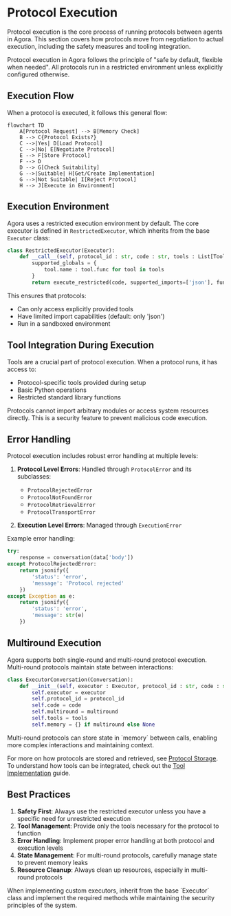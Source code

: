 
# Protocol Execution

Protocol execution is the core process of running protocols between agents in Agora. This section covers how protocols move from negotiation to actual execution, including the safety measures and tooling integration.

<Callout type="info">
Protocol execution in Agora follows the principle of "safe by default, flexible when needed". All protocols run in a restricted environment unless explicitly configured otherwise.
</Callout>

## Execution Flow

When a protocol is executed, it follows this general flow:

```mermaid
flowchart TD
    A[Protocol Request] --> B[Memory Check]
    B --> C{Protocol Exists?}
    C -->|Yes| D[Load Protocol]
    C -->|No| E[Negotiate Protocol]
    E --> F[Store Protocol]
    F --> D
    D --> G[Check Suitability]
    G -->|Suitable| H[Get/Create Implementation]
    G -->|Not Suitable| I[Reject Protocol]
    H --> J[Execute in Environment]
```

## Execution Environment

Agora uses a restricted execution environment by default. The core executor is defined in `RestrictedExecutor`, which inherits from the base `Executor` class:

```python
class RestrictedExecutor(Executor):
    def __call__(self, protocol_id : str, code : str, tools : List[Tool], input_args : list, input_kwargs : dict):
        supported_globals = {
            tool.name : tool.func for tool in tools
        }
        return execute_restricted(code, supported_imports=['json'], function_name='run', extra_globals=supported_globals, input_args=input_args, input_kwargs=input_kwargs)
```

This ensures that protocols:
- Can only access explicitly provided tools
- Have limited import capabilities (default: only 'json')
- Run in a sandboxed environment

## Tool Integration During Execution

Tools are a crucial part of protocol execution. When a protocol runs, it has access to:

- Protocol-specific tools provided during setup
- Basic Python operations
- Restricted standard library functions

<Callout type="warning">
Protocols cannot import arbitrary modules or access system resources directly. This is a security feature to prevent malicious code execution.
</Callout>

## Error Handling

Protocol execution includes robust error handling at multiple levels:

1. **Protocol Level Errors**: Handled through `ProtocolError` and its subclasses:
   - `ProtocolRejectedError`
   - `ProtocolNotFoundError`
   - `ProtocolRetrievalError`
   - `ProtocolTransportError`

2. **Execution Level Errors**: Managed through `ExecutionError`

Example error handling:

```python
try:
    response = conversation(data['body'])
except ProtocolRejectedError:
    return jsonify({
        'status': 'error',
        'message': 'Protocol rejected'
    })
except Exception as e:
    return jsonify({
        'status': 'error',
        'message': str(e)
    })
```

## Multiround Execution

Agora supports both single-round and multi-round protocol execution. Multi-round protocols maintain state between interactions:

```python
class ExecutorConversation(Conversation):
    def __init__(self, executor : Executor, protocol_id : str, code : str, multiround : bool, tools : List[Tool]):
        self.executor = executor
        self.protocol_id = protocol_id
        self.code = code
        self.multiround = multiround
        self.tools = tools
        self.memory = {} if multiround else None
```

<Callout type="info">
Multi-round protocols can store state in `memory` between calls, enabling more complex interactions and maintaining context.
</Callout>

For more on how protocols are stored and retrieved, see [Protocol Storage](/protocol-management/protocol-storage). To understand how tools can be integrated, check out the [Tool Implementation](/tooling/tool-implementation) guide.

## Best Practices

1. **Safety First**: Always use the restricted executor unless you have a specific need for unrestricted execution
2. **Tool Management**: Provide only the tools necessary for the protocol to function
3. **Error Handling**: Implement proper error handling at both protocol and execution levels
4. **State Management**: For multi-round protocols, carefully manage state to prevent memory leaks
5. **Resource Cleanup**: Always clean up resources, especially in multi-round protocols

<Callout type="info">
When implementing custom executors, inherit from the base `Executor` class and implement the required methods while maintaining the security principles of the system.
</Callout>